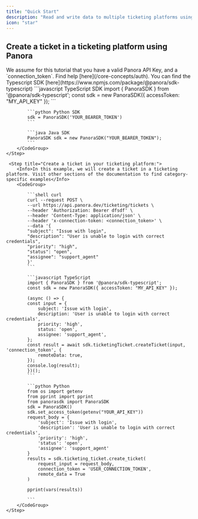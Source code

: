 ```yaml
---
title: "Quick Start"
description: "Read and write data to multiple ticketing platforms using a single API"
icon: "star"
---
```


## Create a ticket in a ticketing platform using Panora

<Check>
  We assume for this tutorial that you have a valid Panora API Key, and a
  `connection_token`. Find help [here](/core-concepts/auth).
</Check>

<Steps>
    <Info>
        You can find the Typescript SDK [here](https://www.npmjs.com/package/@panora/sdk-typescript)
    </Info>
    <Step title="Setup your API Key in your code:">
        <CodeGroup>
            ```javascript TypeScript SDK
            import { PanoraSDK } from '@panora/sdk-typescript';
            const sdk = new PanoraSDK({ accessToken: "MY_API_KEY" });
            ```

            ```python Python SDK
            sdk = PanoraSDK('YOUR_BEARER_TOKEN')
            ```

            ```java Java SDK
            PanoraSDK sdk = new PanoraSDK("YOUR_BEARER_TOKEN");
            ```
        </CodeGroup>
    </Step>

     <Step title="Create a ticket in your ticketing platform:">
        <Info>In this example, we will create a ticket in a ticketing platform. Visit other sections of the documentation to find category-specific examples</Info>
        <CodeGroup>

            ```shell curl
            curl --request POST \
            --url https://api.panora.dev/ticketing/tickets \
            --header 'Authorization: Bearer dfsdf' \
            --header 'Content-Type: application/json' \
            --header 'x-connection-token: <connection_token>' \
            --data '{
            "subject": "Issue with login",
            "description": "User is unable to login with correct credentials",
            "priority": "high",
            "status": "open",
            "assignee": "support_agent"
            }'
            ```

            ```javascript TypeScript
            import { PanoraSDK } from '@panora/sdk-typescript';
            const sdk = new PanoraSDK({ accessToken: "MY_API_KEY" });

            (async () => {
            const input = {
                subject: 'Issue with login',
                description: 'User is unable to login with correct credentials',
                priority: 'high',
                status: 'open',
                assignee: 'support_agent',
            };
            const result = await sdk.ticketingTicket.createTicket(input, 'connection_token', {
                remoteData: true,
            });
            console.log(result);
            })();
            ```

            ```python Python
            from os import getenv
            from pprint import pprint
            from panorasdk import PanoraSDK
            sdk = PanoraSDK()
            sdk.set_access_token(getenv("YOUR_API_KEY"))
            request_body = {
                'subject': 'Issue with login',
                'description': 'User is unable to login with correct credentials',
                'priority': 'high',
                'status': 'open',
                'assignee': 'support_agent'
            }
            results = sdk.ticketing_ticket.create_ticket(
                request_input = request_body,
                connection_token = 'USER_CONNECTION_TOKEN',
                remote_data = True
            )

            pprint(vars(results))

            ```
        </CodeGroup>
    </Step>

</Steps>
